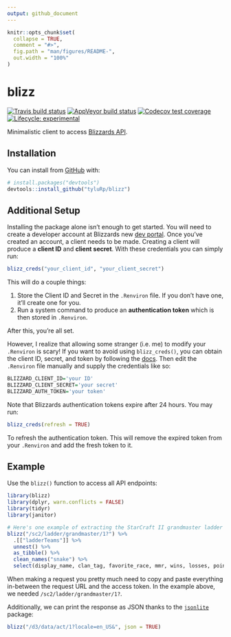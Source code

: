 ```yaml
---
output: github_document
---
```


<!-- README.md is generated from README.Rmd. Please edit that file -->

```r
knitr::opts_chunk$set(
  collapse = TRUE,
  comment = "#>",
  fig.path = "man/figures/README-",
  out.width = "100%"
)
```
# blizz

<!-- badges: start -->
[![Travis build status](https://travis-ci.org/tyluRp/blizz.svg?branch=master)](https://travis-ci.org/tyluRp/blizz)
[![AppVeyor build status](https://ci.appveyor.com/api/projects/status/github/tyluRp/blizz?branch=master&svg=true)](https://ci.appveyor.com/project/tyluRp/blizz)
[![Codecov test coverage](https://codecov.io/gh/tyluRp/blizz/branch/master/graph/badge.svg)](https://codecov.io/gh/tyluRp/blizz?branch=master)
[![Lifecycle: experimental](https://img.shields.io/badge/lifecycle-experimental-orange.svg)](https://www.tidyverse.org/lifecycle/#experimental)
<!-- badges: end -->

Minimalistic client to access [Blizzards API](https://develop.battle.net/).

## Installation

You can install from [GitHub](https://github.com/) with:

``` r
# install.packages("devtools")
devtools::install_github("tyluRp/blizz")
```

## Additional Setup

Installing the package alone isn't enough to get started. You will need to create a developer account at Blizzards new [dev portal](https://develop.battle.net/). Once you've created an account, a client needs to be made. Creating a client will produce a **client ID** and **client secret**. With these credentials you can simply run:

```r
blizz_creds("your_client_id", "your_client_secret")
```

This will do a couple things:

1. Store the Client ID and Secret in the `.Renviron` file. If you don't have one, it'll create one for you.
2. Run a system command to produce an **authentication token** which is then stored in `.Renviron`.

After this, you're all set. 

However, I realize that allowing some stranger (i.e. me) to modify your `.Renviron` is scary! If you want to avoid using `blizz_creds()`, you can obtain the client ID, secret, and token by following the [docs](https://develop.battle.net/documentation/guides/getting-started). Then edit the `.Renviron` file manually and supply the credentials like so:

```r
BLIZZARD_CLIENT_ID='your ID'
BLIZZARD_CLIENT_SECRET='your secret'
BLIZZARD_AUTH_TOKEN='your token'
```

Note that Blizzards authentication tokens expire after 24 hours. You may run:

```r
blizz_creds(refresh = TRUE)
```

To refresh the authentication token. This will remove the expired token from your `.Renviron` and add the fresh token to it. 

## Example

Use the `blizz()` function to access all API endpoints:

```r
library(blizz)
library(dplyr, warn.conflicts = FALSE)
library(tidyr)
library(janitor)

# Here's one example of extracting the StarCraft II grandmaster ladder
blizz("/sc2/ladder/grandmaster/1?") %>% 
  .[["ladderTeams"]] %>% 
  unnest() %>% 
  as_tibble() %>% 
  clean_names("snake") %>% 
  select(display_name, clan_tag, favorite_race, mmr, wins, losses, points)
```

When making a request you pretty much need to copy and paste everything in-between the request URL and the access token. In the example above, we needed `/sc2/ladder/grandmaster/1?`. 

Additionally, we can print the response as JSON thanks to the [`jsonlite`](https://github.com/jeroen/jsonlite) package:

```r
blizz("/d3/data/act/1?locale=en_US&", json = TRUE)
```
